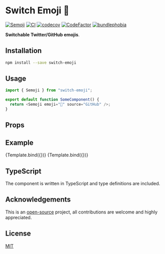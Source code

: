 
<Meta title="switch-emoji" component={Semoji} />


# Switch Emoji 💃

[![Semoji](https://badgen.net/npm/v/switch-emoji)](https://www.npmjs.com/package/switch-emoji)
[![CI](https://github.com/MauricioRobayo/switch-emoji/actions/workflows/main.yml/badge.svg)](https://github.com/MauricioRobayo/switch-emoji/actions/workflows/main.yml)
[![codecov](https://codecov.io/gh/MauricioRobayo/switch-emoji/branch/main/graph/badge.svg?token=gkrRmHZHGB)](https://codecov.io/gh/MauricioRobayo/switch-emoji)
[![CodeFactor](https://www.codefactor.io/repository/github/mauriciorobayo/switch-emoji/badge)](https://www.codefactor.io/repository/github/mauriciorobayo/switch-emoji)
[![bundlephobia](https://badgen.net/bundlephobia/minzip/switch-emoji)](https://bundlephobia.com/package/switch-emoji)

**Switchable Twitter/GitHub emojis**.

## Installation

```sh
npm install --save switch-emoji
```

## Usage

```js
import { Semoji } from "switch-emoji";

export default function SomeComponent() {
  return <Semoji emoji="💃" source="GitHub" />;
}
```

## Props

<ArgsTable />

## Example

<Canvas>
  <Story
    name="Twitter"
    args={{
      emoji: "🚀",
      source: "Twitter",
    }}
  >
    {Template.bind({})}
  </Story>
  <Story
    name="GitHub"
    args={{
      emoji: "🚀",
      source: "GitHub",
      height: "1.25em",
    }}
  >
    {Template.bind({})}
  </Story>
</Canvas>

## TypeScript

The component is written in TypeScript and type definitions are included.

## Acknowledgements

This is an [open-source](https://github.com/MauricioRobayo/switch-emoji) project, all contributions are welcome and highly appreciated.

## License

[MIT](https://github.com/MauricioRobayo/switch-emoji/blob/main/LICENSE)
